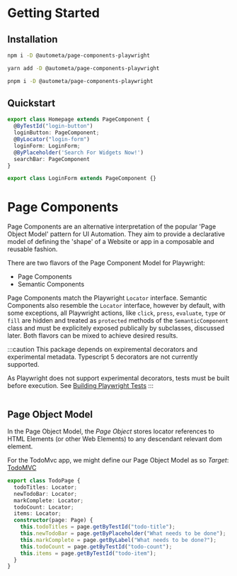 # Getting Started


## Installation

<Tabs>
  <TabItem value="npm" label="NPM">

```sh
npm i -D @autometa/page-components-playwright
```

  </TabItem>
  <TabItem value="yarn" label="YARN">

```sh
yarn add -D @autometa/page-components-playwright
```

  </TabItem>
    <TabItem value="pnpm" label="PNPM">

```sh
pnpm i -D @autometa/page-components-playwright
```

  </TabItem>
</Tabs>

## Quickstart

<Tabs>
  <TabItem value='pagecomponents' label='Page Components'>

```ts title='Define a Root Page Component'
export class Homepage extends PageComponent {
  @ByTestId("login-button")
  loginButton: PageComponent;
  @ByLocator("login-form")
  loginForm: LoginForm;
  @ByPlaceholder('Search For Widgets Now!')
  searchBar: PageComponent
}
```

```ts title='Define Child Components'
export class LoginForm extends PageComponent {}
```

  </TabItem>
</Tabs>

# Page Components

Page Components are an alternative interpretation of the popular 'Page Object Model' pattern for UI Automation. They aim to provide
a declarative model of defining the 'shape' of a Website or app in a
composable and reusable fashion.

There are two flavors of the Page Component Model for Playwright:

- Page Components
- Semantic Components

Page Components match the Playwright `Locator` interface. Semantic Components also resemble the `Locator` interface, however by default,
with some exceptions, all Playwright actions, like `click`, `press`, `evaluate`, `type` or `fill` are hidden and treated as `protected` methods
of the `SemanticComponent` class and must be explicitely exposed publically by subclasses, discussed later. Both flavors can be mixed to achieve desired results.

:::caution
This package depends on expiremental decorators and experimental metadata.
Typescript 5 decorators are not currently supported.

As Playwright does not support experimental decorators, tests must be
built before execution. See [Building Playwright Tests](https://playwright.dev/docs/test-typescript#manually-compile-tests-with-typescript)
:::

```ts title='Example Page Object'

```

## Page Object Model

In the Page Object Model, the _Page Object_ stores locator references
to HTML Elements (or other Web Elements) to any descendant relevant dom element.

For the TodoMvc app, we might define our Page Object Model as so
_Target_: [TodoMVC](https://demo.playwright.dev/todomvc)

```ts title='Example Page Object Model'
export class TodoPage {
  todoTitles: Locator;
  newTodoBar: Locator;
  markComplete: Locator;
  todoCount: Locator;
  items: Locator;
  constructor(page: Page) {
    this.todoTitles = page.getByTestId("todo-title");
    this.newTodoBar = page.getByPlaceholder("What needs to be done");
    this.markComplete = page.getByLabel("What needs to be done?");
    this.todoCount = page.getByTestId("todo-count");
    this.items = page.getByTestId("todo-item");
  }
}
```
